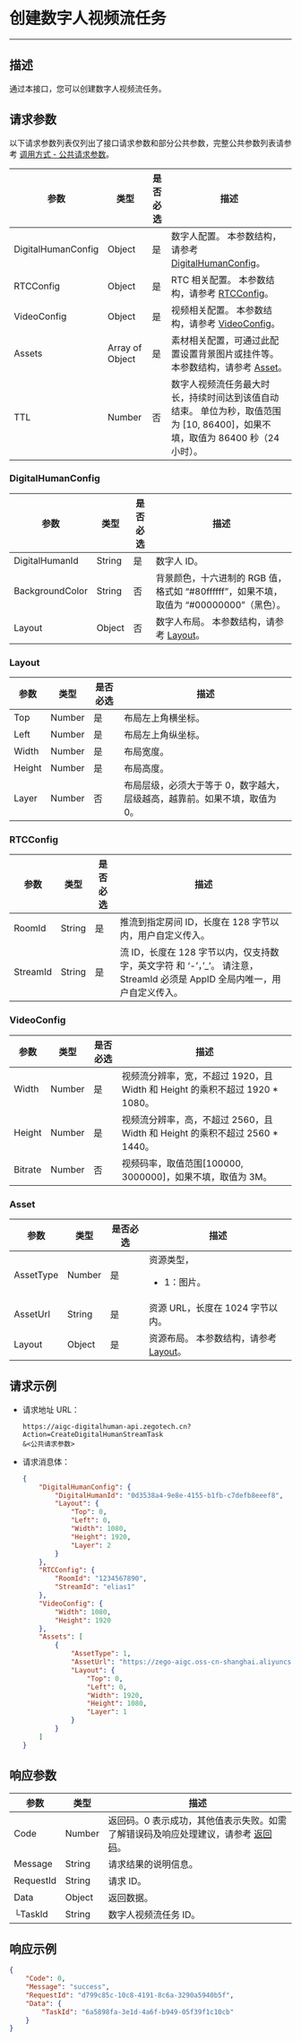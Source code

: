 # 创建数字人视频流任务

---

##  描述

通过本接口，您可以创建数字人视频流任务。


<PostPrototype link="https://aigc-digitalhuman-api.zegotech.cn?Action=CreateDigitalHumanStreamTask" />

## 请求参数

以下请求参数列表仅列出了接口请求参数和部分公共参数，完整公共参数列表请参考 [调用方式 - 公共请求参数](./../Accessing%20Server%20APIs.mdx#公共请求参数)。

| 参数               | 类型   | 是否必选 | 描述             |
|------------------|------|------|-------------------------|
| DigitalHumanConfig      | Object | 是    | 数字人配置。 本参数结构，请参考 [DigitalHumanConfig](#DigitalHumanConfig)。     |
| RTCConfig      | Object | 是    | RTC 相关配置。 本参数结构，请参考 [RTCConfig](#RTCConfig)。           |
| VideoConfig      | Object | 是    | 视频相关配置。 本参数结构，请参考 [VideoConfig](#VideoConfig)。           |
| Assets      | Array of Object | 是    | 素材相关配置，可通过此配置设置背景图片或挂件等。 本参数结构，请参考 [Asset](#Asset)。           |
| TTL      | Number | 否    | 数字人视频流任务最大时长，持续时间达到该值自动结束。 单位为秒，取值范围为 [10, 86400]，如果不填，取值为 86400 秒（24 小时）。     |

### DigitalHumanConfig
| 参数               | 类型   | 是否必选 | 描述             |
|------------------|------|------|-------------------------|
| DigitalHumanId      | String | 是    | 数字人 ID。     |
| BackgroundColor     | String | 否    | 背景颜色，十六进制的 RGB 值，格式如 “#80ffffff”，如果不填，取值为 “#00000000”（黑色）。 |
| Layout      | Object | 否    | 数字人布局。 本参数结构，请参考 [Layout](#Layout)。           |

### Layout
| 参数               | 类型   | 是否必选 | 描述             |
|------------------|------|------|-------------------------|
| Top      | Number | 是    | 布局左上角横坐标。     |
| Left     | Number | 是    | 布局左上角纵坐标。     |
| Width     | Number | 是    | 布局宽度。     |
| Height     | Number | 是    | 布局高度。     |
| Layer     | Number | 否    | 布局层级，必须大于等于 0，数字越大，层级越高，越靠前。如果不填，取值为 0。     |

### RTCConfig
| 参数               | 类型   | 是否必选 | 描述             |
|------------------|------|------|-------------------------|
| RoomId      | String | 是    | 推流到指定房间 ID，长度在 128 字节以内，用户自定义传入。     |
| StreamId      | String | 是    | 流 ID，长度在 128 字节以内，仅支持数字，英文字符 和 ‘-’，’_’。 请注意，StreamId 必须是 AppID 全局内唯一，用户自定义传入。    |

### VideoConfig
| 参数               | 类型   | 是否必选 | 描述             |
|------------------|------|------|-------------------------|
| Width      | Number | 是    | 视频流分辨率，宽，不超过 1920，且 Width 和 Height 的乘积不超过 1920 * 1080。     |
| Height      | Number | 是    | 视频流分辨率，高，不超过 2560，且 Width 和 Height 的乘积不超过 2560 * 1440。     |
| Bitrate      | Number | 否   | 视频码率，取值范围[100000, 3000000]，如果不填，取值为 3M。     |

### Asset
| 参数               | 类型   | 是否必选 | 描述             |
|------------------|------|------|-------------------------|
| AssetType      | Number | 是    | 资源类型，<ul><li>1：图片。</li></ul>     |
| AssetUrl      | String | 是    | 资源 URL，长度在 1024 字节以内。     |
| Layout        | Object | 是    | 资源布局。 本参数结构，请参考 [Layout](#Layout)。           |


## 请求示例

- 请求地址 URL：

    ```https
    https://aigc-digitalhuman-api.zegotech.cn?Action=CreateDigitalHumanStreamTask
    &<公共请求参数>
    ```

- 请求消息体：

    ```json
    {
        "DigitalHumanConfig": {
            "DigitalHumanId": "0d3538a4-9e8e-4155-b1fb-c7defb8eeef8",
            "Layout": {
                "Top": 0,
                "Left": 0,
                "Width": 1080,
                "Height": 1920,
                "Layer": 2
            }
        },
        "RTCConfig": {
            "RoomId": "1234567890",
            "StreamId": "elias1"
        },
        "VideoConfig": {
            "Width": 1080,
            "Height": 1920
        },
        "Assets": [
            {
                "AssetType": 1,
                "AssetUrl": "https://zego-aigc.oss-cn-shanghai.aliyuncs.com/bg/20230818/d2789b81-bee8-4be9-9dc8-e4498a40f2e5.jpg?OSSAccessKeyId=LTAI5tGqv9rje9rHtTDWyDXo&Expires=1747218026&Signature=wcOeU2H3bnzZ8S08GJ1xSDEhAkY%3D",
                "Layout": {
                    "Top": 0,
                    "Left": 0,
                    "Width": 1920,
                    "Height": 1080,
                    "Layer": 1
                }
            }
        ]
    }
    ```

## 响应参数

| 参数 | 类型 | 描述 |
|------|------|------|
| Code | Number | 返回码。0 表示成功，其他值表示失败。如需了解错误码及响应处理建议，请参考 [返回码](./../Return%20codes.mdx)。 |
| Message | String | 请求结果的说明信息。 |
| RequestId | String | 请求 ID。 |
| Data | Object | 返回数据。 |
| └TaskId      | String       | 数字人视频流任务 ID。 |


## 响应示例

```json
{
    "Code": 0,
    "Message": "success",
    "RequestId": "d799c85c-10c8-4191-8c6a-3290a5940b5f",
    "Data": {
        "TaskId": "6a5898fa-3e1d-4a6f-b949-05f39f1c10cb"
    }
}
```